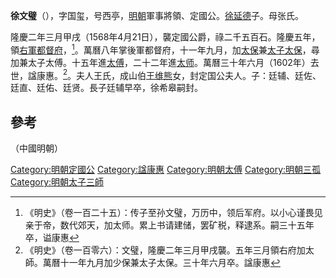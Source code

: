 '''徐文璧'''（{{bd|1537年||1602年}}），字国玺，号西亭，[[明朝|明朝]]軍事將領、定國公。[[徐延德|徐延德]]子。母张氏。

隆慶二年三月甲戌（1568年4月21日），襲定國公爵，祿二千五百石。隆慶五年，領[[右軍都督府|右軍都督府]]，<ref>《明史》（卷一百二十五）：传子至孙文璧，万历中，领后军府。以小心谨畏见亲于帝，数代郊天，加太师。累上书请建储，罢矿税，释逮系。嗣三十五年卒，谥康惠</ref>。萬曆八年掌後軍都督府，十一年九月，加[[太保|太保]]兼[[太子太保|太子太保]]，尋加兼太子太傅。十五年進[[太傅|太傅]]，二十二年進[[太师|太师]]。萬曆三十年六月（1602年）去世，諡康惠。<ref> 《明史》（卷一百零六）：文璧，隆慶二年三月甲戌襲。五年三月領右府加太師。萬曆十一年九月加少保兼太子太保。三十年六月卒。諡康惠</ref>。夫人王氏，成山伯[[王维熊|王维熊]]女，封定国公夫人。子：廷辅、廷佐、廷直、廷佑、廷贤。長子廷辅早卒，徐希皋嗣封。

==參考==
{{reflist}}
{{s-start}}
{{s-reg|other}}（中國明朝）
{{s-bef|before=[[徐延德|徐延德]]}}
{{s-ttl|title=定國康惠公|years=隆慶二年三月甲戌—萬曆三十年六月<br />1568年4月21日－1602年}}
{{s-aft|after=[[徐希皋|徐希皋]]}}
{{s-end}}
{{明朝人物小作品}}
[[Category:明朝定國公|Category:明朝定國公]]
[[Category:諡康惠|Category:諡康惠]]
[[Category:明朝太傅|Category:明朝太傅]]
[[Category:明朝三孤|Category:明朝三孤]]
[[Category:明朝太子三師|Category:明朝太子三師]]